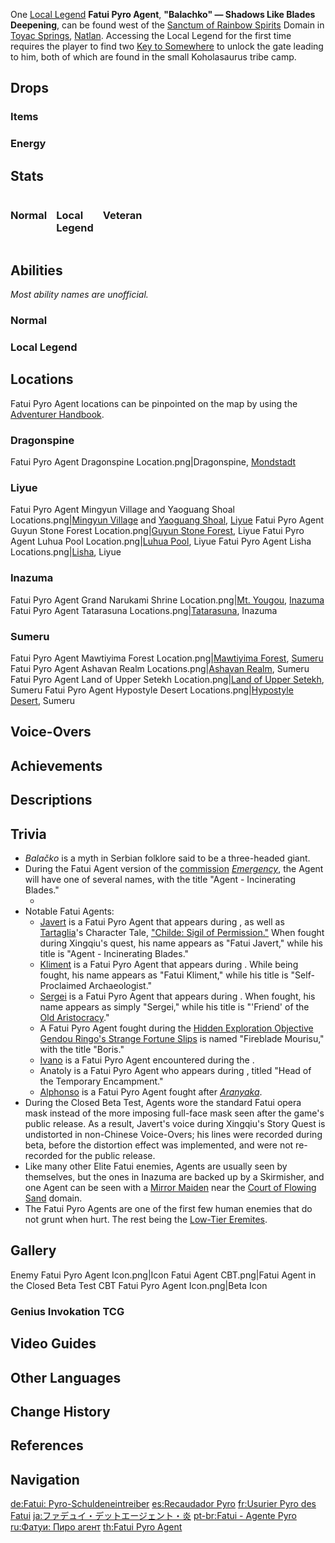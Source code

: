 {{About|the [[Elite Enemy]]|the [[Genius Invokation TCG]] Character Card|Fatui Pyro Agent (Character Card)}}
{{Enemy Infobox
|image    = Enemy Fatui Pyro Agent.png
|type     = Elite Enemies
|dmgtype  = Physical
|dmgtype2 = Pyro
|weakpoint = yes
|family   = Fatui
|faction  = Fatui
|title    = Agent: Incinerating Blades
|ability1 = Interruption Resistance
|voiceCN  = [https://zh.moegirl.org.cn/鱼冻 Yudong ({{zh|鱼冻}})]<ref>Bilibili: [https://www.bilibili.com/video/BV1J5411V7or?spm_id_from=333.999.0.0 Childe's Character Tales]</ref>
|voiceJP  = [http://amuleto.jp/talents/早川-慧.html Hayakawa Kei ({{ja|早川 慧}})]<ref name="Hayakawa Kei">Twitter: [https://twitter.com/hamukamoRX JP VA's Bio]</ref>
}}
{{Enemy Intro|hidegroup=1}}

One [[Local Legend]] '''Fatui Pyro Agent''', '''"Balachko" &mdash; Shadows Like Blades Deepening''', can be found west of the [[Sanctum of Rainbow Spirits]] Domain in [[Toyac Springs]], [[Natlan]]. Accessing the Local Legend for the first time requires the player to find two [[Key to Somewhere]] to unlock the gate leading to him, both of which are found in the small Koholasaurus tribe camp.
==Drops==
===Items===
{{Drops Table|type=Fatui Agents}}

===Energy===
{{Energy Drops
|hp1   = 66
|o1    = 1
|hp2   = 33
|o2    = 1
|hp3   = 0
|o3    = 1
}}

==Stats==
<div style="display:flex; column-gap: 15px; flex-direction: row; flex-wrap: wrap;"><div style="width:min-content;">
===Normal===
{{Enemy Stats
|phys_res     = -20%
|pyro_res     = 50%
|hp_ratio     = 5
|hp_type      = 1
|atk_ratio    = 8
}}
</div><!--
--><div style="width:min-content;">
===Local Legend===
{{Enemy Stats
|phys_res     = -20%
|pyro_res     = 70%

|res2         = Invisible
|resglobal2   = 310%
|pyro_res2    = 370%
|phys_res2    = 280%

|hp_ratio     = 34.8
|hp_type      = 2
|atk_ratio    = 10
|atk_type     = 2
}}
</div><!--
--><div style="width:min-content;">
===Veteran===
{{Enemy Stats
|phys_res     = -20%
|pyro_res     = 70%

|hp_ratio     = 6.96
|hp_type      = 2
|atk_ratio    = 7
|atk_type     = 2
}}
</div></div>

==Abilities==
''Most ability names are unofficial.''
===Normal===
{{Enemy Attacks
|name_1 = Prowl
|desc_1 = Creates 3 rapidly spinning {{Pyro}} knives in a wide circle around them, dealing '''25% ATK''' as {{Color|Pyro DMG}} to players hit by them. During this attack, the Pyro Agent's [[Interruption Resistance]] is greatly increased. This is always the first attack that the Pyro Agent uses, and is always followed by '''Stealth'''.
|file_1 = Fatui Pyro Agent Spinning Knife Guard Invisibility

|name_2 = Stealth
|desc_2 = Enters an invisible state, but their silhouette may remain visible should they be affected by certain elements. Their footsteps will show up on certain terrain as well. When using attacks while invisible, the Agent will temporarily show himself. While invisible, the Fatui Pyro Agent cannot be selected.

|name_3 = Melee Slash
|desc_3 = At melee range, slashes their target with a swift knife blow, dealing '''60% ATK''' as {{Color|Black|Physical DMG}}.

|name_4 = Thrust
|desc_4 = When out of melee range, dashes towards and attacks with their knife, dealing '''75% ATK''' as {{Color|Pyro DMG}}. This attack can be used while invisible.
|file_4 = Fatui Pyro Agent Dash and Slash
|caption_4 = Normal
|file_4_2 = Fatui Pyro Agent Dash and Slash Invisible
|caption_4_2 = Invisible

|name_5 = Shadow Strike
|desc_5 = While invisible, sends a silhouette forward towards the player to deal '''75% ATK''' as {{Color|Pyro DMG}}.

|name_6 = Clones
|desc_6 = After using Stealth, Pyro Agents create a clone of themselves with '''Thrust''' and '''Shadow Strike''' a maximum of 6 times. Clones can be removed by any source of damage or elemental applications. Clones are resistant but not immune to {{Pyro}} attacks. All Clones are immediately removed if the Pyro Agent is staggered.
|file_6 = &mdash;

|name_7 = Blade Ablaze
|desc_7 = Once 6 clones have been created, all present clones will circle the player before charging at them in sequence, each dealing '''50% ATK''' as {{Color|Pyro DMG}}, with the Pyro Agent performing a final strike from above, dealing '''85% ATK''' as {{Color|Pyro DMG}}. If any clones are destroyed before or during this attack, the number of sequential attacks before the final plunging strike will be reduced. After this attack, the Pyro Agent will stop generating clones until he uses '''Stealth''' again.
|file_7 = Fatui Pyro Agent Pyro Clone Charge

|name_8 = Clone Slash
|desc_8 = When the Pyro Agent performs an attack in the invisible state, all present clones will perform a '''Melee Slash''' at their location, each dealing '''60% ATK''' as {{Color|Black|Physical DMG}}. This attack is only used by enhanced versions of the Pyro Agent found mostly in [[Domains]].
}}

===Local Legend===
{{Enemy Attacks
|name_1 = Blade Ablaze
|desc_1 = At the start of battle, charges at the player many times in quick succession, dealing '''50% ATK''' as {{Color|Pyro DMG}} on hit, then performs a final strike from above, dealing '''85% ATK''' as {{Color|Pyro DMG}}. While charging at the player, the Local Legend imbues himself with {{Pyro}}. This attack is only used once.

|name_2 = Stealth
|desc_2 = The Local Legend permanently has his stealth state active, allowing him to stay invisible and untargetable between attacks. Unlike the normal variant, the Local Legend does not become visible even when affected by elements. While invisible, the Local Legend also gains '''300%''' [[RES]] to all DMG.
* '''Veteran:''' This ability is disabled.

|name_3 = Clones
|desc_3 = Whenever the Local Legend uses '''Thrust''' or '''Shadow Strike''', a clone will be summoned. While a clone is on field, it will launch spinning knives in coordination with the Local Legend's attacks, dealing '''50% ATK''' as {{Color|Physical DMG}}. The clones are {{Pyro}} objects and can be destroyed using [[Elemental Reaction]]s.
{{Elemental Shield Data|Pyro|6|Clones}}
* '''Veteran:''' Four clones are already present and can be destroyed, while the Veteran will not make any further clones.

|name_4 = Thrust
|desc_4 = When out of melee range, dashes towards and attacks with their knife, dealing '''100% ATK''' as {{Color|Pyro DMG}}.

|name_5 = Shadow Strike
|desc_5 = While invisible, sends a silhouette forward towards the player to deal '''100% ATK''' as {{Color|Pyro DMG}}.
|file_5 = Fatui Pyro Agent Shadow Strike 2

|name_6 = Shadowblade Tactics
|desc_6 = After creating six clones, launches a spinning knife at the player, dealing '''80% ATK''' as {{Color|Pyro DMG}}. Then, dispels all clones and regenerates four new ones, occupying one of them. The four clones will throw spinning knives at the player, with the real one dealing '''80% ATK''' as {{Color|Pyro DMG}} and the fake ones dealing '''50% ATK''' as {{Color|Physical DMG}}.<br>If the player destroys a fake clone, it will explode, dealing '''100% ATK''' as {{Color|Pyro DMG}}. If the player destroys the real clone, the Local Legend will be paralyzed and all clones are dispelled. If the real clone is not destroyed after making two rounds of attacks, the attack will end and the Local Legend will resume using '''Thrust''' and '''Shadow Strike'''.
* '''Veteran:''' The Veteran will perform the spinning knife throw, but will not transition to the clone encirclement.
}}

==Locations==
<!-- Link to the area/region in the caption or any other important details. Don't need to re-link the nation over and over. -->
Fatui Pyro Agent locations can be pinpointed on the map by using the [[Adventurer Handbook]].
===Dragonspine===
<gallery>
Fatui Pyro Agent Dragonspine Location.png|Dragonspine, [[Mondstadt]]
</gallery>

===Liyue===
<gallery>
Fatui Pyro Agent Mingyun Village and Yaoguang Shoal Locations.png|[[Mingyun Village]] and [[Yaoguang Shoal]], [[Liyue]]
Fatui Pyro Agent Guyun Stone Forest Location.png|[[Guyun Stone Forest]], Liyue
Fatui Pyro Agent Luhua Pool Location.png|[[Luhua Pool]], Liyue
Fatui Pyro Agent Lisha Locations.png|[[Lisha]], Liyue
</gallery>

===Inazuma===
<gallery>
Fatui Pyro Agent Grand Narukami Shrine Location.png|[[Mt. Yougou]], [[Inazuma]]
Fatui Pyro Agent Tatarasuna Locations.png|[[Tatarasuna]], Inazuma
</gallery>

===Sumeru===
<gallery>
Fatui Pyro Agent Mawtiyima Forest Location.png|[[Mawtiyima Forest]], [[Sumeru]]
Fatui Pyro Agent Ashavan Realm Locations.png|[[Ashavan Realm]], Sumeru
Fatui Pyro Agent Land of Upper Setekh Location.png|[[Land of Upper Setekh]], Sumeru
Fatui Pyro Agent Hypostyle Desert Locations.png|[[Hypostyle Desert]], Sumeru
</gallery>

==Voice-Overs==
{{Stub|Missing Korean transcriptions.[[Category:VO Korean Romanization Missing]]}}
{{VO/Enemy
|enemy                   = Fatui Pyro Agent
|vo_01_00_title          = Entering Battle 
|vo_01_01_file           = VO {lang}{name} - Pay Your Dues.ogg
|vo_01_01_tx_en          = Pay your dues!
|vo_01_01_tx_zh          = 偿债吧！
|vo_01_01_rm_zh          = Chángzhài ba!
|vo_01_01_tx_ja          = 死をもって償え。
|vo_01_01_tx_ko          = 빚을 갚아라

|vo_02_00_title          = Entering Battle (Local Legend/Veteran)
|vo_02_01_file           = VO {lang}{name} - Entering Battle (Local Legend).ogg
|vo_02_01_tx_en          = *growl* Let's see if you can keep up with me.
|vo_02_01_tx_zh          = 让我看看你的眼力如何吧。
|vo_02_01_rm_zh          = 
|vo_02_01_tx_ja          = お前の目を試そう。
|vo_02_01_rm_ja          = 
|vo_02_01_tx_ko          = {{tx}}
|vo_02_01_rm_ko          = 

|vo_03_00_title          = Attacking
|vo_03_01_file           = VO {lang}{name} - Prepare Yourself.ogg
|vo_03_01_tx_en          = Prepare yourself.
|vo_03_01_tx_zh          = 觉悟吧！
|vo_03_01_rm_zh          = Juéwù ba!
<!--|vo_03_01_tx_ja          = --><!--none-->
|vo_03_01_tx_ko          = 각오해라!
|vo_03_02_file           = VO {lang}{name} - Leaving So Soon.ogg
|vo_03_02_tx_en          = Leaving so soon?
|vo_03_02_tx_zh          = 想逃吗？
|vo_03_02_rm_zh          = Xiǎng táo ma?
|vo_03_02_tx_ja          = 逃げられるとでも？
|vo_03_02_tx_ko          = 도망칠 생각인가?
|vo_03_03_file           = VO {lang}{name} - No Escape.ogg
|vo_03_03_tx_en          = No escape!
|vo_03_03_tx_zh          = 你走不了！
|vo_03_03_rm_zh          = Nǐ zǒubùliǎo!
|vo_03_03_tx_ja          = 逃げ場はないぞ！
|vo_03_03_tx_ko          = 그냥 못 가지
|vo_03_04_file           = VO {lang}{name} - Hmph.ogg
|vo_03_04_tx_en          = Hmph!
|vo_03_04_tx_zh          = 哼！
|vo_03_04_rm_zh          = Hng!
|vo_03_04_tx_ja          = ふん。
|vo_03_04_tx_ko          = 흠!

|vo_04_00_title          = Blade Ablaze
|vo_04_01_file           = VO {lang}{name} - A Bad Debt.ogg
|vo_04_01_tx_en          = A bad debt!
|vo_04_01_tx_zh          = 烂账一笔！
|vo_04_01_rm_zh          = Lànzhàng yī bǐ!
|vo_04_01_tx_ja          = 観念しろ。
|vo_04_01_tx_ko          = 이까짓 대금 쯤이야

|vo_05_00_title          = Defeating the Player (Local Legend)
|vo_05_01_file           = VO {lang}{name} - Defeating the Player (Local Legend).ogg
|vo_05_01_tx_en          = You have eyes, yet you are blind.
|vo_05_01_tx_zh          = 看来有些人双眼健全，却仍是瞎子。
|vo_05_01_rm_zh          = 
|vo_05_01_tx_ja          = その目は節穴か。
|vo_05_01_rm_ja          = 
|vo_05_01_tx_ko          = {{tx}}
|vo_05_01_rm_ko          = 

|vo_06_00_title          = Defeated
|vo_06_01_file           = VO {lang}{name} - You Cant Run From Debt.ogg
|vo_06_01_tx_en          = You... can't run from debt...
|vo_06_01_tx_zh          = 活债…难逃…
|vo_06_01_rm_zh          = Huó zhài... Nán táo...
|vo_06_01_tx_ja          = 逃げ…られなかった…
|vo_06_01_tx_ko          = 빚은 반드시 갚아야 해!

|vo_07_00_title          = Defeated (Local Legend/Veteran)
|vo_07_01_file           = VO {lang}{name} - Defeated (Local Legend).ogg
|vo_07_01_tx_en          = Can't believe you saw through me...
|vo_07_01_tx_zh          = 竟然被看出了…破绽…
|vo_07_01_rm_zh          = 
|vo_07_01_tx_ja          = まさか、見破られとは…
|vo_07_01_rm_ja          = 
|vo_07_01_tx_ko          = {{tx}}
|vo_07_01_rm_ko          = 
}}

==Achievements==
{{Achievement Topic Table|topic=Fatui Pyro Agent}}

==Descriptions==
{{Description|A Fatui secret agent.<br>The duty of a Fatui agent is to settle debts &mdash; but not only those of a monetary or goods-in-kind nature.<br>They also ensure dues are paid when it comes to the principle of "an eye for an eye." If there is one thing the Fatui are not known for, it is leniency, and whoever dares to oppose them will invoke the full force of their wrath upon them.|[[Adventurer Handbook]]}}
{{Description|A Fatui secret agent.<br>The duty of a Fatui agent is to settle debts &mdash; but not only those of a monetary or goods-in-kind nature.<br>They also ensure dues are paid when it comes to the principle of "an eye for an eye." If there is one thing the Fatui are not known for, it is leniency, and whoever dares to oppose them will invoke the full force of their wrath.|[[Archive]]}}

==Trivia==
* ''Balačko'' is a myth in Serbian folklore said to be a three-headed giant.
* During the Fatui Agent version of the [[commission]] ''[[Emergency]]'', the Agent will have one of several names, with the title "Agent - Incinerating Blades."
** {{Transclude|section=1|Emergency|AgentNames}}
* Notable Fatui Agents:
** [[Javert]] is a Fatui Pyro Agent that appears during {{Quest|Bookworm Swordsman}}, as well as [[Tartaglia]]'s Character Tale, [https://youtu.be/ZF4KyX0ASnI "Childe: Sigil of Permission."] When fought during Xingqiu's quest, his name appears as "Fatui Javert," while his title is "Agent - Incinerating Blades."
** [[Kliment]] is a Fatui Pyro Agent that appears during {{Quest|Sal Flore}}. While being fought, his name appears as "Fatui Kliment," while his title is "Self-Proclaimed Archaeologist."
** [[Sergei]] is a Fatui Pyro Agent that appears during {{Quest|The Spindrift Shall Never Return to the Sea}}. When fought, his name appears as simply "Sergei," while his title is "'Friend' of the [[Lawrence Clan|Old Aristocracy]]."
** A Fatui Pyro Agent fought during the [[Hidden Exploration Objective]] [[Gendou Ringo's Strange Fortune Slips]] is named "Fireblade Mourisu," with the title "Boris."
** [[Ivano]] is a Fatui Pyro Agent encountered during the {{Quest|Undetected Infiltration}}.
** Anatoly is a Fatui Pyro Agent who appears during {{Quest|Warriors' Dreams Like Spring Grass Renewing}}, titled "Head of the Temporary Encampment."
** [[Alphonso]] is a Fatui Pyro Agent fought after ''[[Aranyaka]]''.
* During the Closed Beta Test, Agents wore the standard Fatui opera mask instead of the more imposing full-face mask seen after the game's public release. As a result, Javert's voice during Xingqiu's Story Quest is undistorted in non-Chinese Voice-Overs; his lines were recorded during beta, before the distortion effect was implemented, and were not re-recorded for the public release.
* Like many other Elite Fatui enemies, Agents are usually seen by themselves, but the ones in Inazuma are backed up by a Skirmisher, and one Agent can be seen with a [[Mirror Maiden]] near the [[Court of Flowing Sand]] domain.
* The Fatui Pyro Agents are one of the first few human enemies that do not grunt when hurt. The rest being the [[The Eremites/Enemies#Low-Tier|Low-Tier Eremites]].

==Gallery==
<gallery>
Enemy Fatui Pyro Agent Icon.png|Icon
Fatui Agent CBT.png|Fatui Agent in the Closed Beta Test
CBT Fatui Pyro Agent Icon.png|Beta Icon
</gallery>

===Genius Invokation TCG===
{{Genius Invokation TCG Cards by Featured Gallery}}

==Video Guides==
{{EVT
|video1   = https://youtu.be/40NmYRRTD6s
|caption2 = Fatui Pyro Agents Farming Location
}}

==Other Languages==
{{Other Languages
|en      = Fatui Pyro Agent
|zhs     = 愚人众・火之债务处理人
|zhs_rm  = Yúrénzhòng - Huǒ zhī Zhàiwùchǔlǐrén
|zht     = 愚人眾・火之債務處理人
|zht_rm  = Yúrénzhòng - Huǒ zhī Zhàiwùchǔlǐrén
|zh_tl   = Fatui - Debt Handler of Pyro
|ja      = ファデュイ・デットエージェント・炎
|ja_rm   = Fadyui - Detto Eejento - Honoo
|ja_tl   = Fatui - Debt Agent - Pyro
|ko      = 우인<->단・화염 채무 처리인
|ko_rm   = U'in-dan - Hwayeom Chaemu Cheori'in
|ko_tl   = Fatui - Pyro Debt Handler
|es      = Soldado Fatui - Recaudador Pyro
|es_tl   = Fatui Soldier - Pyro Debt Collector
|fr      = Usurier Pyro des Fatui
|fr_tl   = Fatui Pyro Usurer
|ru      = Фатуи: Пиро агент
|ru_tl   = Fatui: Pyro Agent
|th      = Fatui - Pyro Agent
|vi      = Fatui - Người Xử Lý Nợ Hỏa
|vi_tl   = Fatui - Pyro Debt Handler
|de      = Fatui – Pyro-Schuldeneintreiber
|de_tl   = Fatui - Pyro Debt Collector
|id      = Fatui - Pyro Agent
|pt      = Fatui - Agente Pyro
|pt_tl   = Fatui - Pyro Agent
|tr      = Fatui Ateş Tetikçisi
|tr_tl   = Fatui Fire Hitman
|it      = Agente dei Fatui di Pyro
|it_tl   = Fatui's Agent of Pyro
}}

==Change History==
{{Change History|1.0}}

==References==
{{Reflist}}

==Navigation==
{{Enemy Navbox|type=Elite}}
{{Enemy Navbox|Special}}

[[de:Fatui: Pyro-Schuldeneintreiber]]
[[es:Recaudador Pyro]]
[[fr:Usurier Pyro des Fatui]]
[[ja:ファデュイ・デットエージェント・炎]]
[[pt-br:Fatui - Agente Pyro]]
[[ru:Фатуи: Пиро агент]]
[[th:Fatui Pyro Agent]]
